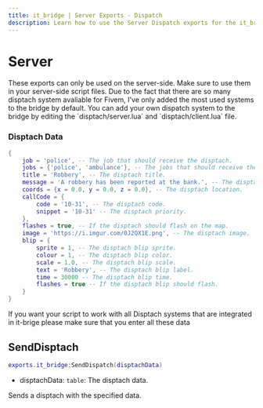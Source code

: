 ```yaml
---
title: it_bridge | Server Exports - Dispatch
description: Learn how to use the Server Dispatch exports for the it_bridge resource.
---
```



# Server
<Callout type="warning">
  These exports can only be used on the server-side. Make sure to use them in your server-side script files.
</Callout>

<Callout type="error">
Due to the fact that there are so many disptach system avaliable for Fivem, I've only added the most used systems to the bridge by default.
You can add your own dispatch system to the bridge by editing the `disptach/server.lua` and `disptach/client.lua` file.
</Callout>

### Disptach Data
```lua
{
    job = 'police', -- The job that should receive the disptach.
    jobs = {'police', 'ambulance'}, -- The jobs that should receive the disptach.
    title = 'Robbery', -- The disptach title.
    message = 'A robbery has been reported at the bank.', -- The disptach description.
    coords = {x = 0.0, y = 0.0, z = 0.0}, -- The disptach location.
    callCode = {
        code = '10-31', -- The disptach code.
        snippet = '10-31' -- The disptach priority.
    },
    flashes = true, -- If the disptach should flash on the map.
    image = 'https://i.imgur.com/0J2QX1E.png', -- The disptach image.
    blip = {
        sprite = 1, -- The disptach blip sprite.
        colour = 1, -- The disptach blip color.
        scale = 1.0, -- The disptach blip scale.
        text = 'Robbery', -- The disptach blip label.
        time = 30000 -- The disptach blip time.
        flashes = true -- If the disptach blip should flash.
    }
}
```
If you want your script to work with all Disptach systems that are integrated in it-brige please make sure that you enter all these data

## SendDisptach
```lua
exports.it_bridge:SendDispatch(disptachData)
```

- disptachData: `table`: The disptach data.

Sends a disptach with the specified data.